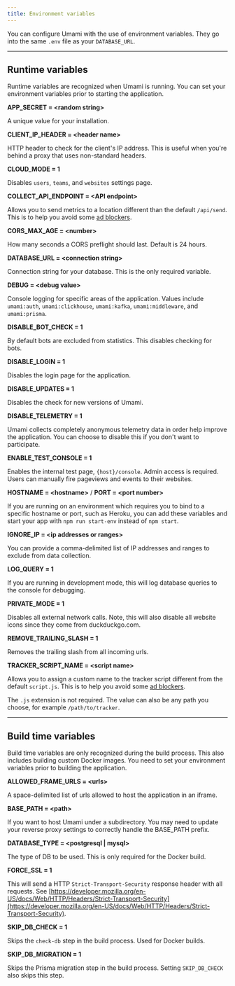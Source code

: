 ```yaml
---
title: Environment variables
---
```


You can configure Umami with the use of environment variables. They go into the same `.env` file as your `DATABASE_URL`.

---

## Runtime variables

Runtime variables are recognized when Umami is running. You can set your environment variables prior to starting the application.

**APP_SECRET = &lt;random string&gt;**

A unique value for your installation.

**CLIENT_IP_HEADER = &lt;header name&gt;**

HTTP header to check for the client's IP address. This is useful when you're
behind a proxy that uses non-standard headers.

**CLOUD_MODE = 1**

Disables `users`, `teams`, and `websites` settings page.

**COLLECT_API_ENDPOINT = &lt;API endpoint&gt;**

Allows you to send metrics to a location different than the default `/api/send`. This is to help you avoid some [ad blockers](/docs/bypass-ad-blockers).

**CORS_MAX_AGE = &lt;number&gt;**

How many seconds a CORS preflight should last. Default is 24 hours.

**DATABASE_URL = &lt;connection string&gt;**

Connection string for your database. This is the only required variable.

**DEBUG = &lt;debug value&gt;**

Console logging for specific areas of the application. Values include `umami:auth`, `umami:clickhouse`, `umami:kafka`, `umami:middleware`, and `umami:prisma`.

**DISABLE_BOT_CHECK = 1**

By default bots are excluded from statistics. This disables checking for bots.

**DISABLE_LOGIN = 1**

Disables the login page for the application.

**DISABLE_UPDATES = 1**

Disables the check for new versions of Umami.

**DISABLE_TELEMETRY = 1**

Umami collects completely anonymous telemetry data in order help improve the application. You can choose to disable this if you don't want to participate.

**ENABLE_TEST_CONSOLE = 1**

Enables the internal test page, `{host}/console`. Admin access is required. Users can manually fire pageviews and events to their websites.

**HOSTNAME = &lt;hostname&gt;** / **PORT = &lt;port number&gt;**

If you are running on an environment which requires you to bind to a specific hostname or port, such as Heroku, you can add
these variables and start your app with `npm run start-env` instead of `npm start`.

**IGNORE_IP = &lt;ip addresses or ranges&gt;**

You can provide a comma-delimited list of IP addresses and ranges to exclude from data collection.

**LOG_QUERY = 1**

If you are running in development mode, this will log database queries to the console for debugging.

**PRIVATE_MODE = 1**

Disables all external network calls. Note, this will also disable all website icons since they come from duckduckgo.com.

**REMOVE_TRAILING_SLASH = 1**

Removes the trailing slash from all incoming urls.

**TRACKER_SCRIPT_NAME = &lt;script name&gt;**

Allows you to assign a custom name to the tracker script different from the default `script.js`. This is to help you avoid some [ad blockers](/docs/bypass-ad-blockers).

The `.js` extension is not required. The value can also be any path you choose, for example `/path/to/tracker`.

---

## Build time variables

Build time variables are only recognized during the build process. This also includes building custom Docker images. You need to set your environment variables prior to building the application.

**ALLOWED_FRAME_URLS = &lt;urls&gt;**

A space-delimited list of urls allowed to host the application in an iframe.

**BASE_PATH = &lt;path&gt;**

If you want to host Umami under a subdirectory. You may need to update your reverse proxy settings to correctly handle the BASE_PATH prefix.

**DATABASE_TYPE = &lt;postgresql | mysql&gt;**

The type of DB to be used. This is only required for the Docker build.

**FORCE_SSL = 1**

This will send a HTTP `Strict-Transport-Security` response header with all requests. See [https://developer.mozilla.org/en-US/docs/Web/HTTP/Headers/Strict-Transport-Security](https://developer.mozilla.org/en-US/docs/Web/HTTP/Headers/Strict-Transport-Security).

**SKIP_DB_CHECK = 1**

Skips the `check-db` step in the build process. Used for Docker builds.

**SKIP_DB_MIGRATION = 1**

Skips the Prisma migration step in the build process. Setting `SKIP_DB_CHECK` also skips this step.
